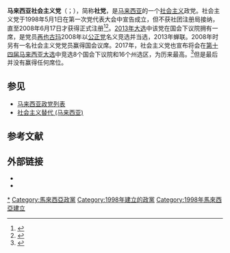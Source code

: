 {{npov|time=2022-03-03}}
{{Infobox political party
| name = 马来西亚社会主义党
| native_name = <small>Socialist Party of Malaysia<br>Parti Sosialis Malaysia<br>மலேசிய சோசியலிஸ்ட் கட்சி</small>
| colorcode = {{Party meta/color/马来西亚社会主义党}}
| abbreviation = PSM、社党
| logo = Socialist Party of Malaysia Logo.svg
| logo_size = 120px
| caption = 社会主义党党徽
| leader1_title = 主席
| leader1_name = [[莫哈末那希尔|莫哈末那希尔]]
| leader2_title = 副主席
| leader2_name = 莎拉丝娃蒂
| leader3_title = 秘书长
| leader3_name = 西华拉占
| leader4_title = 副秘书长
| leader4_name = 巴瓦妮
| leader5_title = 青年团团长
| leader5_name = 卡立·伊斯马
| leader6_title = 
| leader6_name = 
| founder = 
| foundation = 1998年5月1日<small>（成立）</small><br>2008年6月17日<small>（注册）</small>
| dissolution = 
| spilt = 
| predecessor = 
| successor = 
| headquarters = {{MYS}} {{KL}}十五碑苏丹阿都沙末路140号<br>No. 140, Jalan Sultan Abdul Samad, Brickfields, 50470 Kuala Lumpur, Malaysia.
| newspaper = 
| youth_wing = 马来西亚社会主义党青年团
| womens_wing = 
| membership_year = 
| membership = 
| ideology = [[民主社会主义|民主社会主义]]<br>[[社会民主主义|社会民主主义]]<br>[[世俗主义|世俗主义]]<br>[[平等主义|平等主义]]
| position = [[左翼|左翼]]
| religion = 
| national = 
| international = 
| anthem = 
| slogan = 
| colours = {{Color box|{{Party meta/color/马来西亚社会主义党}}|border=darkgray}} 红色和白色
| seats1_title = [[马来西亚国会上议院|国会上议院]]
| seats1 = {{Composition bar|0|70|hex={{Party meta/color/马来西亚社会主义党}}}}
| seats2_title = [[马来西亚国会下议院|国会下议院]]
| seats2 = {{Composition bar|0|222|hex={{Party meta/color/马来西亚社会主义党}}}}
| seats3_title = [[马来西亚州议会|州立法议会]]
| seats3 = {{collapsible list|title=总数{{Composition bar|0|587|hex={{Party meta/color/马来西亚社会主义党}}}}
  | [[玻璃市州立法议会|玻璃市州立法议会]]{{Infobox political party/seats|0|15|hex={{Party meta/color/马来西亚社会主义党}}}}
  | [[吉打州立法议会|吉打州立法议会]]{{Infobox political party/seats|0|36|hex={{Party meta/color/马来西亚社会主义党}}}}
  | [[吉兰丹州立法议会|吉兰丹州立法议会]]{{Infobox political party/seats|0|45|hex={{Party meta/color/马来西亚社会主义党}}}}
  | [[登嘉楼州立法议会|登嘉楼州立法议会]]{{Infobox political party/seats|0|32|hex={{Party meta/color/马来西亚社会主义党}}}}
  | [[槟城州立法议会|槟城州立法议会]]{{Infobox political party/seats|0|40|hex={{Party meta/color/马来西亚社会主义党}}}}
  | [[霹雳州立法议会|霹雳州立法议会]]{{Infobox political party/seats|0|59|hex={{Party meta/color/马来西亚社会主义党}}}}
  | [[彭亨州立法议会|彭亨州立法议会]]{{Infobox political party/seats|0|42|hex={{Party meta/color/马来西亚社会主义党}}}}
  | [[雪兰莪州议会|雪兰莪州议会]]{{Infobox political party/seats|0|56|hex={{Party meta/color/马来西亚社会主义党}}}}
  | [[森美兰州立法议会|森美兰州立法议会]]{{Infobox political party/seats|0|36|hex={{Party meta/color/马来西亚社会主义党}}}}
  | [[马六甲州立法议会|马六甲州立法议会]]{{Infobox political party/seats|0|28|hex={{Party meta/color/马来西亚社会主义党}}}}
  | [[柔佛州立法议会|柔佛州立法议会]]{{Infobox political party/seats|0|56|hex={{Party meta/color/马来西亚社会主义党}}}}
  | [[沙巴州议会|沙巴州议会]]{{Infobox political party/seats|0|60|hex={{Party meta/color/马来西亚社会主义党}}}}
  | [[砂拉越州议会|砂拉越州议会]]{{Infobox political party/seats|0|82|hex={{Party meta/color/马来西亚社会主义党}}}}
  }}
| symbol = 
| flag = [[File:Socialist_Party_of_Malaysia_Flag.svg|160px]]
| website = {{official website|http://partisosialis.org/}}
| country = 马来西亚
| footnotes = 
}}

'''马来西亚社会主义党'''（{{lang-ms|Parti Sosialis Malaysia}}；{{lang-en|Socialist Party of Malaysia}}），简称'''社党'''，是[[马来西亚|马来西亚]]的一个[[社会主义|社会主义]]政党。社会主义党于1998年5月1日在第一次党代表大会中宣告成立，但不获社团注册局接纳，直至2008年6月17日才获得正式注册<ref>{{cite news|publisher=Malaysiakini|date=17 June 2007|accessdate=18 June 2008|title=PSM allowed to register as political party|url=http://malaysiakini.com/news/84578|format=fee required|archive-url=https://web.archive.org/web/20120212024852/http://malaysiakini.com/news/84578|archive-date=2012-02-12|dead-url=yes}}</ref><ref name="PSM registered">{{cite news|publisher=Official Socialist Party of Malaysia website|accessdate=20 June 2008|title=PSM allowed to register as political party|url=http://www.parti-sosialis.org/?p=319|archive-url=https://web.archive.org/web/20110716181906/http://www.parti-sosialis.org/?p=319|archive-date=2011-07-16|dead-url=yes}}</ref>。[[2013年马来西亚大选|2013年大选]]中该党在国会下议院拥有一席，是党员[[再也古玛|再也古玛]]2008年以[[公正党|公正党]]名义竞选并当选，2013年蝉联。2008年时另有一名社会主义党党员赢得国会议席。2017年，社会主义党也宣布将会在[[2018年马来西亚大选|第十四届马来西亚大选]]中竞选8个国会下议院和16个州选区，为历来最高。<ref>{{cite news|title=公布候选人‧社党攻8国16州议席|url=http://www.sinchew.com.my/node/1662838/公布候选人‧社党攻8国16州议席|accessdate=2017-07-15|publisher=[[星洲网|星洲网]]|date=2017-07-15|language=zh-hans}}</ref>但是最后并没有赢得任何席位。

==参见==
*[[马来西亚政党列表|马来西亚政党列表]]
*[[社会主义替代_(马来西亚)|社会主义替代 (马来西亚)]]
{{Portal bar|马来西亚|政治}}

==参考文献==
{{reflist}}

==外部链接==
*{{official website|http://www.parti-sosialis.org}}
*{{facebook|https://www.facebook.com/partisosialis/}}

{{马来西亚政党}}

[[Category:马来西亚社会主义党|*]]
[[Category:馬來西亞政黨|Category:馬來西亞政黨]]
[[Category:1998年建立的政黨|Category:1998年建立的政黨]]
[[Category:1998年馬來西亞建立|Category:1998年馬來西亞建立]]